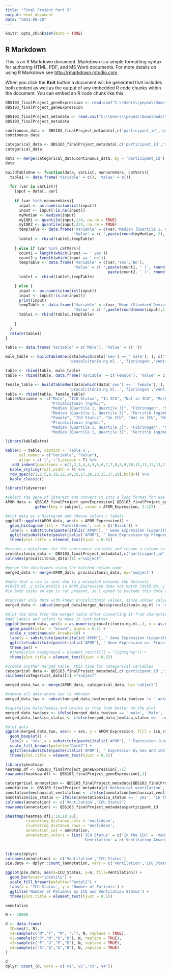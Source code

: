 ---
title: "Final Project Part 3"
output: html_document
date: "2023-08-20"
---

```{r setup, include=FALSE}
knitr::opts_chunk$set(echo = TRUE)
```

## R Markdown

This is an R Markdown document. Markdown is a simple formatting syntax for authoring HTML, PDF, and MS Word documents. For more details on using R Markdown see <http://rmarkdown.rstudio.com>.

When you click the **Knit** button a document will be generated that includes both content as well as the output of any embedded R code chunks within the document. You can embed an R code chunk like this:


```{R}
QBS103_finalProject_geneExpression <- read.csv("C:\\Users\\pepea\\Downloads\\QBS103_finalProject_geneExpression.csv")
QBS103_finalProject_geneExpression
```

```{R}
QBS103_finalProject_metadata <- read.csv("C:\\Users\\pepea\\Downloads\\QBS103_finalProject_metadata.csv")
QBS103_finalProject_metadata
```

```{R}
continuous_data <- QBS103_finalProject_metadata[,c('participant_id','procalcitonin.ng.ml..','fibrinogen','ventilator.free_days','ferritin.ng.ml.')]
continuous_data

categorical_data <- QBS103_finalProject_metadata[,c('participant_id','sex', 'icu_status','mechanical_ventilation')]
categorical_data

data <- merge(categorical_data,continuous_data, by = 'participant_id')
data
```

```{R}
buildTableOne <- function(data, varList, nonnormVars, catVars){
  table1 <- data.frame('Variable' = c(), 'Value' = c())
  
  for (var in varList){
    input = data[, var]
    
    if (var %in% nonnormVars){
      input <- as.numeric(unlist(input))
      input <- input[!is.na(input)]
      myMedian <- median(input)
      myIQR1 <- quantile(input,1/4, na.rm = TRUE)
      myIQR2 <- quantile(input,3/4, na.rm = TRUE)
      tempTable <- data.frame('Variable' = c(var,'Median [Quartile 1, Quartile 3]'),
                              'Value' = c('',paste(round(myMedian, 2),' [',round(myIQR1, 2),', ',round(myIQR2, 2),']', sep="")))
      table1 <- rbind(table1,tempTable)
      
    } else if (var %in% catVars){
      count1 = length(which(input == ' yes'))
      count2 = length(which(input == ' no'))
      tempTable <- data.frame('Variable' = c(var,'Yes','No'),
                              'Value' = c('',paste(count1, ' (', round(100*count1/(count1+count2),1), '%)', sep=""),
                                             paste(count2, ' (', round(100*count2/(count1+count2),1), '%)', sep="")))
      table1 <- rbind(table1,tempTable)

    } else {
      input <- as.numeric(unlist(input))
      input <- input[!is.na(input)]
      print(input)
      tempTable <- data.frame('Variable' = c(var,'Mean (Standard Deviation)'),
                              'Value' = c('',paste(round(mean(input),2),' (',round(sd(input),2), ')', sep="")))
      table1 <- rbind(table1,tempTable)
      
    }
  }
  return(table1)
}
```

```{R}
table <- data.frame('Variable' = c('Male'), 'Value' = c(''))

male_table <- buildTableOne(data[which(data['sex'] == ' male'), ], c('icu_status','mechanical_ventilation',
                            'procalcitonin.ng.ml..','fibrinogen','ventilator.free_days','ferritin.ng.ml.'), c('procalcitonin.ng.ml..',                                           'ventilator.free_days','ferritin.ng.ml.'), c('icu_status','mechanical_ventilation'))

table <- rbind(table, male_table)
table <- rbind(table, data.frame('Variable' = c('Female'), 'Value' = c('')))

female_table <- buildTableOne(data[which(data['sex'] == ' female'), ], c('icu_status','mechanical_ventilation',
                            'procalcitonin.ng.ml..','fibrinogen','ventilator.free_days','ferritin.ng.ml.'), c('procalcitonin.ng.ml..',                                           'ventilator.free_days','ferritin.ng.ml.'), c('icu_status','mechanical_ventilation'))
table <- rbind(table, female_table)
table$Variable <- c("Male", "ICU Status", "In ICU", "Not in ICU", "Mechanical Ventilation", "Undergoing Ventilation", "Ventilation Absent",
                    "Procalcitonin (ng/mL)", 
                    "Median [Quartile 1, Quartile 3]", "Fibrinogen", "Mean (Standard Deviation)", "Ventilator Free Days", 
                    "Median [Quartile 1, Quartile 3]", "Ferritin (ng/mL)", "Median [Quartile 1, Quartile 3]", 
                    "Female", "ICU Status", "In ICU", "Not in ICU", "Mechanical Ventilation", "Undergoing Ventilation", "Ventilation Absent",
                    "Procalcitonin (ng/mL)", 
                    "Median [Quartile 1, Quartile 3]", "Fibrinogen", "Mean (Standard Deviation)", "Ventilator Free Days", 
                    "Median [Quartile 1, Quartile 3]", "Ferritin (ng/mL)", "Median [Quartile 1, Quartile 3]")
```

```{R}
library(kableExtra)

kable(x = table, caption = 'Table 1',
      col.names = c("Variable", "Value"),
      align = c('l','r'),escape = T) %>%
   add_indent(positions = c(2,3,3,4,4,5,6,6,7,7,8,9,9,10,11,11,12,13,13,14,15,15,17,18,18,19,19,20,21,21,22,22,23,24,24,25,26,26,27,28,28,29,30,30)) %>%
  kable_styling(full_width = F) %>%
  row_spec(c(1,2,5,8,10,12,14,16,17,20,23,25,27,29),bold=T) %>%
  kable_classic()
```

```{R}
library(tidyverse)

#select the gene of interest and convert it into a long format for use in tidyverse plot functions
APOM_data <- QBS103_finalProject_geneExpression[ QBS103_finalProject_geneExpression$X == 'APOM', ] %>%
             gather(key = subject, value = APOM_Expression, 2:127)

#plot data as a histogram and choose colors / labels
ggplot2::ggplot(APOM_data, aes(x = APOM_Expression)) +
  geom_histogram(fill = 'ForestGreen', col = I('Black')) +
  labs(x = substitute(paste(italic('APOM'), ' Gene Expression (Logarithmic Scale)')), y = 'Number of Participants') +
  ggtitle(substitute(paste(italic('APOM'), " Gene Expression by Frequency of Occurence"))) + 
  theme(plot.title = element_text(hjust = 0.5))
```

```{R}
#create a dataframe for the continuous variable and rename a column to match the APOM dataframe
procalcitonin_data <- QBS103_finalProject_metadata[,c('participant_id','procalcitonin.ng.ml..')]
colnames(procalcitonin_data)[1] ="subject"

#merge the dataframes using the matched column name
merged_data <- merge(APOM_data, procalcitonin_data, by='subject')

#note that a row is lost due to a mismatch between the datasets
#COVID_06_.y_male_NonICU in APOM_Expression does not match COVID_06_:y_male_NonICU in procalcitonin
#in both cases an age is not present, so I opted to exclude this data assuming it was erroneous 

#consider only data with known procalcitonin values, since unkown values cannot be plotted
merged_data <- subset(merged_data[merged_data$procalcitonin.ng.ml != 'unknown', ])

#plot the data from the merged table after converting it from character type (it was stored like this due to the unknown values) to numeric type
#add labels and colors to make it look better
ggplot(merged_data, aes(x = as.numeric(procalcitonin.ng.ml..), y = as.numeric(APOM_Expression))) +
  geom_point(color = "brown", alpha = 0.2) +
  scale_x_continuous(n.breaks=10) +
  labs(y = substitute(paste(italic('APOM'), ' Gene Expression (Logarithmic Scale)')), x = 'Procalcitonin Levels (ng/mL)' ) +
  ggtitle(substitute(paste(italic('APOM'), ' Gene Expression vs. Procalcitonin Levels'))) +
  theme_bw() +
  #theme(plot.background = element_rect(fill = "lightgray")) + 
  theme(plot.title = element_text(hjust = 0.5)) 
```
```{R}
#create another merged table, this time for categorical variables
categorical_data <- QBS103_finalProject_metadata[,c('participant_id','sex', 'icu_status')]
colnames(categorical_data)[1] ="subject"

merged_data_two <- merge(APOM_data, categorical_data, by='subject')

#remove all data where sex is unknown
merged_data_two <- subset(merged_data_two[merged_data_two$sex != ' unknown', ])

#capitalize male/female and yes/no so they look better on the plot
merged_data_two$sex <- ifelse(merged_data_two$sex == ' male', 'Male', 'Female')
merged_data_two$icu_status <- ifelse(merged_data_two$icu_status == ' no', 'In ICU', 'Not in ICU')
```

```{R}
#plot data
ggplot(merged_data_two, aes(x = sex, y = APOM_Expression, fill = icu_status)) +
  geom_boxplot() +
  labs(x = 'Sex',y = substitute(paste(italic('APOM'), ' Expression (Logarithmic Scale)')),fill = 'ICU Status') +
  scale_fill_brewer(palette="Dark2") + 
  ggtitle(substitute(paste(italic('APOM'), ' Expression by Sex and ICU Status'))) +
  theme(plot.title = element_text(hjust = 0.5)) 
```

```{R}
library(pheatmap)
heatmap.df <- QBS103_finalProject_geneExpression[,-1]
rownames(heatmap.df) <- QBS103_finalProject_geneExpression[,1]

catergorical.annotation <- QBS103_finalProject_metadata[QBS103_finalProject_metadata$participant_id %in% colnames( heatmap.df[1:40] ), ]
annotation <- QBS103_finalProject_metadata[c('mechanical_ventilation','icu_status')]
annotation$mechanical_ventilation <- ifelse(annotation$mechanical_ventilation == ' yes', 'Undergoing Ventilation','Ventilation Absent')
annotation$icu_status <- ifelse(annotation$icu_status == ' yes', 'In the ICU','Not in the ICU')
colnames(annotation) <- c('Ventilation','ICU Status')
rownames(annotation) <- QBS103_finalProject_metadata$participant_id

pheatmap(heatmap.df[1:10,10:20],
         clustering_distance_cols = 'euclidean',
         clustering_distance_rows = 'euclidean',
         annotation_col = annotation,
         annotation_colors = list('ICU Status' = c('In the ICU' = 'mediumorchid', 'Not in the ICU' = 'mediumvioletred'),
                                  'Ventilation' = c('Ventilation Absent' = 'lightslateblue', 'Undergoing Ventilation' = 'blueviolet'))) +
         
```

```{R}
library(dplyr)
colnames(annotation) <- c('Ventilation','ICU_Status')
pie.data <- dplyr::count_(annotation, vars = c('Ventilation','ICU_Status'))

ggplot(pie.data, aes(x=ICU_Status, y=n, fill=Ventilation)) +
  geom_bar(stat="identity") +
  scale_fill_brewer(palette="Pastel2") +
  labs(x = 'ICU Status', y = 'Number of Patients') +
  ggtitle('Number of Patients by ICU and Ventilation Status') +
  theme(plot.title = element_text(hjust = 0.5)) 
```

```{R}
annotation
```

```{R}
N <- 10000

d <- data.frame(
  ID=seq(1, N), 
  v1=sample(c("M","F", "M", "L"), N, replace = TRUE), 
  v2=sample(c("D","M","D","D"), N, replace = TRUE), 
  v3=sample(c("F","G","F","E"), N, replace = TRUE),
  v4=sample(c("A","B","A","B"), N, replace = TRUE)
)

d
dplyr::count_(d, vars = c('v1','v2','v3','v4'))
```

```{R}

```